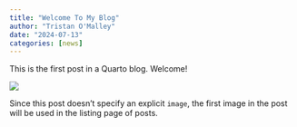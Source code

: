 ```yaml
---
title: "Welcome To My Blog"
author: "Tristan O'Malley"
date: "2024-07-13"
categories: [news]
---
```


This is the first post in a Quarto blog. Welcome!

![](thumbnail.jpg)

Since this post doesn't specify an explicit `image`, the first image in the post will be used in the listing page of posts.
